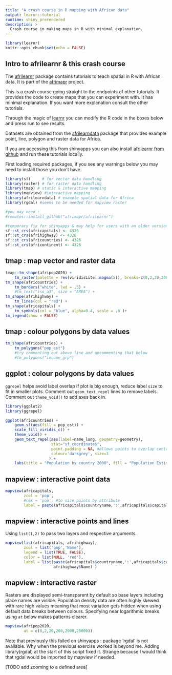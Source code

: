 ```yaml
---
title: "A crash course in R mapping with African data"
output: learnr::tutorial
runtime: shiny_prerendered
description: >
  Crash course in making maps in R with minimal explanation.
---
```


```r
library(learnr)
knitr::opts_chunk$set(echo = FALSE)
```

## Intro to afrilearnr & this crash course

The [afrilearnr](https://github.com/afrimapr/afrilearnr) package contains tutorials to teach spatial in R with African data. It is part of the [afrimapr](https://afrimapr.github.io/afrimapr.website/) project.

This is a crash course going straight to the endpoints of other tutorials. It provides the code to create maps that you can experiment with. It has minimal explanation. If you want more explanation consult the other tutorials.

Through the magic of [learnr](https://rstudio.github.io/learnr/) you can modify the R code in the boxes below and press run to see results.

Datasets are obtained from the [afrilearndata](https://github.com/afrimapr/afrilearndata) package that provides example point, line, polygon and raster data for Africa. 

If you are accessing this from shinyapps you can also install [afrilearnr from github](https://github.com/afrimapr/afrilearnr) and run these tutorials locally.


First loading required packages, if you see any warnings below you may need to install those you don't have.
```r

library(sf)     # for vector data handling
library(raster) # for raster data handling
library(tmap) # static & interactive mapping
library(mapview) #interactive mapping
library(afrilearndata) # example spatial data for Africa
library(rgdal) #seems to be needed for mapview raster

#you may need :
#remotes::install_github("afrimapr/afrilearnr")

#temporary fix for shinyapps & may help for users with an older version of rgdal
sf::st_crs(africapitals) <- 4326
sf::st_crs(afrihighway) <- 4326
sf::st_crs(africountries) <- 4326
sf::st_crs(africontinent) <- 4326 

```

## tmap : map vector and raster data

```r

tmap::tm_shape(afripop2020) +
    tm_raster(palette = rev(viridisLite::magma(5)), breaks=c(0,2,20,200,2000,25000)) +
tm_shape(africountries) +
    tm_borders("white", lwd = .5) +
    #tm_text("iso_a3", size = "AREA") +
tm_shape(afrihighway) +
    tm_lines(col = "red") + 
tm_shape(africapitals) +
    tm_symbols(col = "blue", alpha=0.4, scale = .6 )+
tm_legend(show = FALSE)

```

## tmap : colour polygons by data values

```r

tm_shape(africountries) +
    tm_polygons("pop_est")
    #try commenting out above line and uncommenting that below
    #tm_polygons("income_grp")

```

## ggplot : colour polygons by data values

`ggrepel` helps avoid label overlap if plot is big enough, reduce label `size` to fit in smaller plots.
Comment out `geom_text_repel` lines to remove labels.
Comment out `theme_void()` to add axes back in.

```r

library(ggplot2)
library(ggrepel)

ggplot(africountries) +
    geom_sf(aes(fill = pop_est)) +
    scale_fill_viridis_c() +
    theme_void() +
    geom_text_repel(aes(label=name_long, geometry=geometry),
                    stat="sf_coordinates",
                    point.padding = NA, #allows points to overlap centroid
                    colour='darkgrey', size=3
                   ) +
    labs(title = "Population by country 2000", fill = "Population Estimate")

```


## mapview : interactive point data

```r

mapview(africapitals,
        zcol = 'pop',
        #cex = 'pop', #to size points by attribute
        label = paste(africapitals$countryname,':',africapitals$capitalname))

```

## mapview : interactive points and lines

Using `list(1,2)` to pass two layers and respective arguments.

```r

mapview(list(africapitals, afrihighway),
        zcol = list('pop','Name'),
        legend = list(TRUE, FALSE),  
        color = list(NULL, 'red'),
        label = list(paste(africapitals$countryname,':',africapitals$capitalname),
                     afrihighway$Name) )

```

## mapview : interactive raster

Rasters are displayed semi-transparent by default so base layers including place names are visible. Population density data are often highly skewed with rare high values meaning that most variation gets hidden when using default data breaks between colours. Specifying near logarithmic breaks using `at` below makes patterns clearer.

```r

mapview(afripop2020,
        at = c(0,2,20,200,2000,25000))

```

Note that previously this failed on shinyapps : package 'rgdal' is not available. Why when the previous exercise worked is beyond me. Adding library(rgdal) at the start of this script fixed it. Strange because I would think that rgdal would be imported by mapview if needed.


[TODO add zooming to a defined area]


